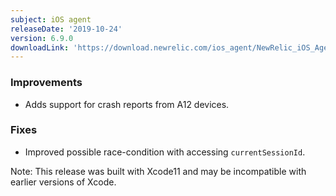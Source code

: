 ```yaml
---
subject: iOS agent
releaseDate: '2019-10-24'
version: 6.9.0
downloadLink: 'https://download.newrelic.com/ios_agent/NewRelic_iOS_Agent_6.9.0.zip'
---
```


### Improvements

* Adds support for crash reports from A12 devices.

### Fixes

* Improved possible race-condition with accessing `currentSessionId`.

Note: This release was built with Xcode11 and may be incompatible with earlier versions of Xcode.
